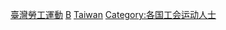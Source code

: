 [[Category:臺灣勞工運動|]]
[[Category:臺灣社會運動者|B]]
[[Category:各國勞工運動者|Taiwan]]
[[Category:各国工会运动人士|Category:各国工会运动人士]]